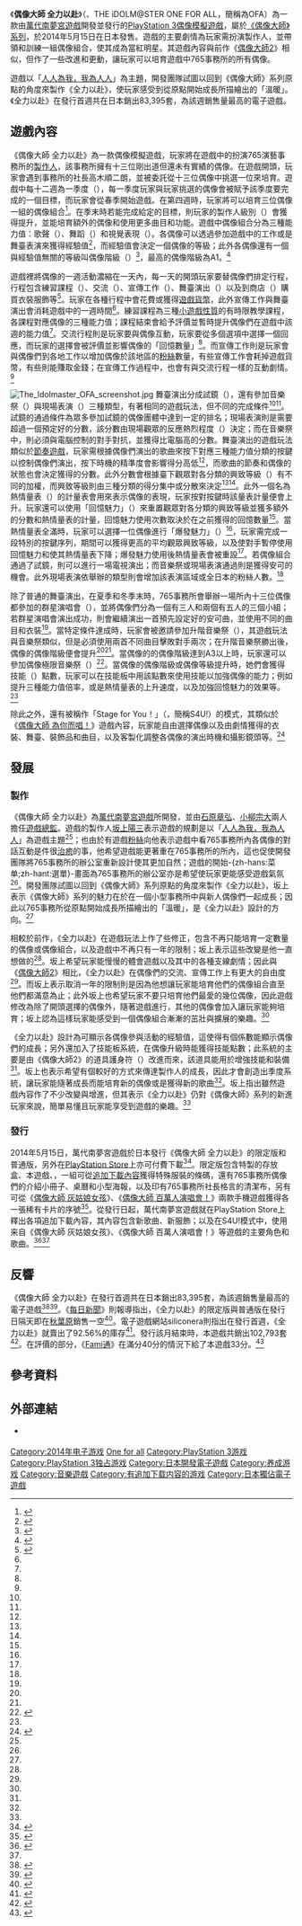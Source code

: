 {{TA
|G1=Games
}}
{{Infobox VG
| title= 偶像大師 全力以赴
| image = 偶像大師.jpg
| caption = 偶像大師 全力以赴 [[The_Best|The Best]] 版封面
| japanese = アイドルマスター ワンフォーオール
| english = THE IDOLM@STER ONE FOR ALL
| genre= [[養成遊戲|養成]]、[[节奏游戏|節奏]]
| series = [[PROJECT_IM@S|偶像大師系列]]
| platforms= [[PlayStation_3|PlayStation 3]]
| developer= [[萬代南夢宮遊戲|萬代南夢宮遊戲]]
| publisher = 萬代南夢宮遊戲
| director = [[石原章弘|石原章弘]]、[[小柳宗大|小柳宗大]]
| producer = [[坂上陽三|坂上陽三]]、[[加藤正隆|加藤正隆]]
| artist = [[窪岡俊之|窪岡俊之]]、[[田宮清高|田宮清高]]
| writer = 
| composer = 
| modes = [[單人遊戲|單人遊戲]]
| released= {{Vgrelease|JP|2014年5月15日}}
}}
《'''偶像大師 全力以赴'''》（{{lang-ja|アイドルマスター ワンフォーオール}}、THE iDOLM@STER ONE FOR ALL，簡稱為OFA）為一款由[[萬代南夢宮遊戲|萬代南夢宮遊戲]]開發並發行的[[PlayStation_3|PlayStation 3]][[生活模擬遊戲|偶像模擬遊戲]]，屬於[[PROJECT_IM@S|《偶像大師》系列]]，於2014年5月15日在日本發售。遊戲的主要劇情為玩家需扮演製作人，並帶領和訓練一組偶像組合，使其成為當紅明星。其遊戲內容與前作《[[偶像大師2|偶像大師2]]》相似，但作了一些改進和更動，讓玩家可以培育遊戲中765事務所的所有偶像。

遊戲以「[[人人為我，我為人人|人人為我，我為人人]]」為主題，開發團隊試圖以回到《偶像大師》系列原點的角度來製作《全力以赴》，使玩家感受到從原點開始成長所描繪出的「溫暖」。《全力以赴》在發行首週共在日本銷出83,395套，為該週銷售量最高的電子遊戲。

== 遊戲內容 ==
{{more|偶像大師系列角色列表}}
<!-- http://ps.tgbus.com.tw/gongluemiji/20141229/572049.html#.VWypbc-qqko 雖然可能不能作為可靠來源，但這篇提供不少介紹，以下翻譯部分延續[[偶像大師2|偶像大師2]]，新詞則參考該網頁和其他中文網站 2015-06-02 liaon98 -->
<!-- 話說這個玩法感覺跟《偶像大師2》幾乎沒什麼不同，所以很多都是複製過來的 2015-06-03 liaon98 -->
<!-- 我覺得遊戲內容這章節寫太長了，跟其他的章節相比顯得比例失調，以後再縮減 2015-11-27 liaon98 -->
《偶像大師 全力以赴》為一款偶像模擬遊戲，玩家將在遊戲中的扮演765演藝事務所的[[製作人|製作人]]，該事務所擁有十三位剛出道但還未有實績的偶像。在遊戲開頭，玩家會遇到事務所的社長高木順二朗，並被委託從十三位偶像中挑選一位來培育。遊戲中每十二週為一季度（{{lang|ja|シーズン}}），每一季度玩家與玩家挑選的偶像會被賦予該季度要完成的一個目標，而玩家會從春季開始遊戲。在第四週時，玩家將可以培育三位偶像一組的偶像組合<ref name="game-watch-review-pg2">{{cite web|url=http://game.watch.impress.co.jp/docs/review/20140502_646594.html|script-title=ja:PS3ゲームファーストインプレッション アイドルマスター ワンフォーオール|publisher={{link-ja|Impress Watch|Impress Watch|Impress Watch Corporation}}|work=Game Watch|date=2014-05-02|accessdate=2015-05-31|language=ja|archive-date=2016-03-04|archive-url=https://web.archive.org/web/20160304131351/http://game.watch.impress.co.jp/docs/review/20140502_646594.html|dead-url=no}}</ref>。在季末時若能完成給定的目標，則玩家的製作人級別（{{lang|ja|プロデューサーランク}}）會獲得提升，並能培育額外的偶像和使用更多曲目和功能。遊戲中偶像組合分為三種能力值：歌聲（{{lang|ja|ボーカル}}）、舞蹈（{{lang|ja|ダンス}}）和視覺表現（{{lang|ja|ビジュアル}}）。各偶像可以透過參加遊戲中的工作或是舞臺表演來獲得經驗值<ref name="famitsu-interview1">{{cite web|url=http://www.famitsu.com/matome/imas_ofa/140426.html|script-title=ja:教えてガミP!　『ワンフォーオール』プレイ動画その5：神崎蘭子が踊る!（ガミPインタビューもあるよ）|publisher=[[Enterbrain|Enterbrain]]|work=[[Fami通|Fami通]]|date=2014-04-26|accessdate=2015-06-02|language=ja|archive-date=2020-04-14|archive-url=https://web.archive.org/web/20200414033824/https://www.famitsu.com/matome/imas_ofa/140426.html|dead-url=no}}</ref>，而經驗值會決定一個偶像的等級；此外各偶像還有一個與經驗值無關的等級叫偶像階級（{{lang|ja|アイドルランク}}）<ref name="4Gamer-review1">{{cite web|url=http://www.4gamer.net/games/238/G023836/20140502037/|script-title=ja:春香と過ごした12週間。「アイドルマスター ワンフォーオール」,ゲーム序盤部分のプレイインプレッションを,あなたにお届け|publisher=[[4Gamer.net|4Gamer.net]]|date=2014-05-02|accessdate=2015-06-02|language=ja|archive-date=2020-04-14|archive-url=https://web.archive.org/web/20200414033830/https://www.4gamer.net/games/238/G023836/20140502037/|dead-url=no}}</ref>，最高的偶像階級為A1。<ref name="famitsu-overview-2">{{cite web|url=http://www.famitsu.com/matome/imas_ofa/140327.html|script-title=ja:教えてガミP!　プレイ動画その2：ランクアップフェス|publisher=[[角川公司|KADOKAWA]]|work=[[Fami通|Fami通]]|date=2014-03-27|accessdate=2015-06-03|language=ja|archive-date=2020-04-14|archive-url=https://web.archive.org/web/20200414033836/https://www.famitsu.com/matome/imas_ofa/140327.html|dead-url=no}}</ref>

遊戲裡將偶像的一週活動濃縮在一天內，每一天的開頭玩家要替偶像們排定行程，行程包含練習課程（{{lang|ja|レッスン}}）、交流（{{lang|ja|ふれあい}}）、宣傳工作（{{lang|ja|プロモ}}）、舞臺演出（{{lang|ja|ステージ}}）以及到商店（{{lang|ja|ショップ}}）購買衣裝服飾等<ref name="4Gamer-review2">{{cite web|url=http://www.4gamer.net/games/238/G023836/20140325075/|script-title=ja:「アイドルマスター ワンフォーオール」の新情報公開。あなたができること,すべきこと,大きな目標など,アイドルプロデュースシステムを徹底解説|publisher=[[4Gamer.net|4Gamer.net]]|date=2014-03-28|accessdate=2015-06-02|language=ja|archive-date=2020-04-14|archive-url=https://web.archive.org/web/20200414033840/https://www.4gamer.net/games/238/G023836/20140325075/|dead-url=no}}</ref>。玩家在各種行程中會花費或獲得[[虛擬貨幣|遊戲貨幣]]，此外宣傳工作與舞臺演出會消耗遊戲中的一週時間<ref name="4Gamer-review2" />。練習課程為三種[[小遊戲|小遊戲性質]]的有時限教學課程，各課程對應偶像的三種能力值；課程結束會給予評價並暫時提升偶像們在遊戲中該週的能力值<ref name="game-watch-review-pg2" />。交流行程則是玩家要與偶像互動，玩家要從多個選項中選擇一個回應，而玩家的選擇會被評價並影響偶像的「回憶數量」<ref name="4Gamer-review2" />。而宣傳工作則是玩家會與偶像們到各地工作以增加偶像於該地區的[[粉絲|粉絲]]數量，有些宣傳工作會耗掉遊戲貨幣，有些則能賺取金錢；在宣傳工作過程中，也會有與交流行程一樣的互動劇情。<ref name="famitsu-overview-2" />

[[File:The_Idolmaster_OFA_screenshot.jpg|left]]
舞臺演出分成試鏡（{{lang|ja|オーディション}}），還有參加音樂祭（{{lang|ja|フェス}}）與現場表演（{{lang|ja|ライブ}}）三種類型，有著相同的遊戲玩法，但不同的完成條件<ref name="famitsu-overview-2" /><ref name="famitsu-interview1" />。試鏡的通過條件為眾多參加試鏡的偶像團體中達到一定的排名；現場表演則是需要超過一個預定好的分數，該分數由現場觀眾的反應熱烈程度（{{lang|ja|ハコユレ震度}}）決定；而在音樂祭中，則必須與電腦控制的對手對抗，並獲得比電腦高的分數。舞臺演出的遊戲玩法類似於[[節奏遊戲|節奏遊戲]]，玩家需根據偶像們演出的歌曲來按下對應三種能力值分類的按鍵以控制偶像們演出，按下時機的精準度會影響得分高低<ref name="famitsu-interview1" />，而歌曲的節奏和偶像的狀態也會決定獲得的分數。此外分數會根據臺下觀眾對各分類的興致等級（{{lang|ja|興味レート}}）有不同的加權，而興致等級則由三種分類的得分集中或分散來決定<ref name="game-watch-review-pg2" /><ref name="famitsu-interview1" />。此外一個名為熱情量表（{{lang|ja|ボルテージゲージ}}）的計量表會用來表示偶像的表現，玩家按對按鍵時該量表計量便會上升。玩家還可以使用「回憶魅力」（{{lang|ja|思い出アピール}}）來重置觀眾對各分類的興致等級並獲多額外的分數和熱情量表的計量，回憶魅力使用次數取決於在之前獲得的回憶數量<ref name="4Gamer-review1" />。當熱情量表全滿時，玩家可以選擇一位偶像進行「爆發魅力」（{{lang|ja|バーストアピール}}）<ref name="game-watch-review-pg2" />，玩家需完成一段特別的按鍵序列，期間可以獲得更高的平均觀眾興致等級，以及使對手暫停使用回憶魅力和使其熱情量表下降；爆發魅力使用後熱情量表會被重設<ref name="4Gamer-review2" />。若偶像組合通過了試鏡，則可以進行一場電視演出；而音樂祭或現場表演通過則是獲得安可的機會。此外現場表演依舉辦的類型則會增加該表演區域或全日本的粉絲人數。<ref name="famitsu-overview-2" />

除了普通的舞臺演出，在夏季和冬季末時，765事務所會舉辦一場所內十三位偶像都參加的群星演唱會（{{lang|ja|オールスターライブ}}），並將偶像們分為一個有三人和兩個有五人的三個小組；若群星演唱會演出成功，則會繼續演出一首預先設定好的安可曲，並使用不同的曲目和衣裝<ref name="4Gamer-review1" />。當特定條件達成時，玩家會被邀請參加升階音樂祭（{{lang|ja|ランクアップフェス}}），其遊戲玩法與音樂祭類似，但是必須使用兩首不同曲目擊敗對手兩次；在升階音樂祭勝出後，偶像的偶像階級便會提升<ref name="4Gamer-review1" /><ref name="famitsu-overview-2" />。當偶像的的偶像階級達到A3以上時，玩家還可以參加偶像極限音樂祭（{{lang|ja|アイドルエクストリーム}}）<ref name="official-structure">{{cite web|url=http://ofa.idolmaster.jp/system/structure.php|script-title=ja:アイドルマスター ワンフォーオール｜システム: プロデュース構造を大解剖!|work={{lang|ja|アイドルマスター ワンフォーオール｜バンダイナムコエンターテインメント公式サイト}}|publisher=[[萬代南夢宮遊戲|萬代南夢宮遊戲]]|accessdate=2015-06-04|language=ja|archive-date=2020-08-13|archive-url=https://web.archive.org/web/20200813001129/https://ofa.idolmaster.jp/system/structure.php|dead-url=no}}</ref>。當偶像的偶像階級或偶像等級提升時，她們會獲得技能（{{lang|ja|スキル}}）點數，玩家可以在技能板中用該點數來使用技能以加強偶像的能力；例如提升三種能力值倍率，或是熱情量表的上升速度，以及加強回憶魅力的效果等。<ref name="4Gamer-review2" />

除此之外，還有被稱作「Stage for You！」（{{lang|ja|ステージフォーユー！}}，簡稱S4U!）的模式，其類似於《[[偶像大師_為你而唱！|偶像大師 為你而唱！]]》遊戲內容，玩家能自由選擇偶像以及由劇情獲得的衣裝、舞臺、裝飾品和曲目，以及客製化調整各偶像的演出時機和攝影鏡頭等。<ref name="S4U">{{Cite web|url=http://news.mynavi.jp/news/2014/04/25/468/|script-title=ja:PS3『アイドルマスター ワンフォーオール』、やりこみ要素にも注目|accessdate=2015-11-27|date=2014-04-25|publisher={{link-ja|Mynavi|マイナビ}}|language=ja|archive-date=2016-04-09|archive-url=https://web.archive.org/web/20160409234543/http://news.mynavi.jp/news/2014/04/25/468/|dead-url=no}}</ref>

== 發展 ==
=== 製作 ===
《偶像大師 全力以赴》為[[萬代南夢宮遊戲|萬代南夢宮遊戲]]所開發，並由[[石原章弘|石原章弘]]、[[小柳宗大|小柳宗大]]兩人擔任[[電子遊戲製作人|遊戲總監]]。遊戲的製作人[[坂上陽三|坂上陽三]]表示遊戲的規劃是以「[[人人為我，我為人人|人人為我，我為人人]]」為遊戲主題<ref name="famitsu-interview1" />；也由於有遊戲[[粉絲|粉絲]]向他表示遊戲中看765事務所內各偶像的對話互動是件很[[治癒|治癒]]的事，他希望遊戲能更著重在765事務所的所內，這也促使開發團隊將765事務所的辦公室重新設計使其更加自然；遊戲的開始-{zh-hans:菜单;zh-hant:選單}-畫面為765事務所的辦公室亦是希望使玩家更能感受遊戲氣氛<ref name="famitsu-interview1" />。開發團隊試圖以回到《偶像大師》系列原點的角度來製作《全力以赴》，坂上表示《偶像大師》系列的魅力在於在一個小型事務所中與新人偶像們一起成長；因此以765事務所從原點開始成長所描繪出的「溫暖」，是《全力以赴》設計的方向。<ref name="famitsu-interview1" />

相較於前作，《全力以赴》在遊戲玩法上作了些修正，包含不再只能培育一定數量的偶像或偶像組合，以及遊戲中不再只有一年的限制；坂上表示這些改變是他一直想做的<ref name="famitsu-interview1" />。坂上希望玩家能慢慢的體會遊戲以及其中的各種支線劇情；因此與《[[偶像大師2|偶像大師2]]》相比，《全力以赴》在偶像們的交流、宣傳工作上有更大的自由度<ref name="famitsu-interview1" />。而坂上表示取消一年的限制則是因為他想讓玩家能培育他們的偶像組合直至他們都滿意為止；此外坂上也希望玩家不要只培育他們最愛的幾位偶像，因此遊戲修改為除了開頭選擇的偶像外，隨著遊戲進行，其他的偶像會加入讓玩家能夠培育；坂上認為這樣玩家能感受到一個偶像組合漸漸的茁壯與擴展的樂趣。<ref name="famitsu-interview1" />

《全力以赴》設計為可顯示各偶像參與活動的經驗值，這使得有個係數能顯示偶像們的成長；另外還加入了技能板系統，在偶像升級時能獲得技能點數；此系統的主要是由《偶像大師2》的道具護身符（{{lang|ja|お守り}}）改進而來，該道具能用於增強技能和裝備<ref name="famitsu-interview1" />。坂上也表示希望有個較好的方式來傳達製作人的成長，因此才會創造出季度系統，讓玩家能隨著成長而能培育新的偶像或是獲得新的歌曲<ref name="famitsu-interview1" />。坂上指出雖然遊戲內容作了不少改變與增進，但其表示《全力以赴》仍對《偶像大師》系列的新進玩家來說，簡單易懂且玩家能享受到遊戲的樂趣。<ref name="famitsu-interview1" />

=== 發行 ===
2014年5月15日，萬代南夢宮遊戲於日本發行《偶像大師 全力以赴》的限定版和普通版，另外在[[PlayStation_Store|PlayStation Store]]上亦可付費下載<ref>{{cite web |archiveurl=https://www.webcitation.org/6PbvJUtLl?url=http://ofa.idolmaster.jp/spec/ |url=http://ofa.idolmaster.jp/spec/ |script-title=ja:アイドルマスター ワンフォーオール　製品概要 |publisher=[[萬代南夢宮遊戲|萬代南夢宮遊戲]] |archivedate=2014-05-16 |accessdate=2015-11-27 |language=ja |deadurl=yes }}</ref>。限定版包含特製的存放盒、本遊戲、{{link-ja|廣播劇光碟|ドラマCD|廣播劇CD}}，一組可從[[追加下載內容|追加下載內容]]獲得特殊服裝的條碼，還有765事務所偶像們的介紹小冊子、桌曆和小型海報，以及印有765事務所社長格言的清潔布，另有可從《[[偶像大師_灰姑娘女孩|偶像大師 灰姑娘女孩]]》、《[[偶像大師_百萬人演唱會！|偶像大師 百萬人演唱會！]]》兩款手機遊戲獲得各一張稀有卡片的序號<ref>{{cite web|url=http://dengekionline.com/elem/000/000/775/775532/|script-title=ja:『アイドルマスター ワンフォーオール』の発売日が2014年5月15日に決定! 初回限定版&封入特典の情報も明らかに|publisher=[[ASCII_Media_Works|ASCII Media Works]]|date=2013-12-19|accessdate=2015-11-27|language=ja|archive-date=2020-04-14|archive-url=https://web.archive.org/web/20200414033904/https://dengekionline.com/elem/000/000/775/775532/|dead-url=no}}</ref>。從發行日起，萬代南夢宮遊戲就在PlayStation Store上釋出各項追加下載內容，其內容包含新歌曲、新服飾；以及在S4U!模式中，使用来自《偶像大師 灰姑娘女孩》、《偶像大師 百萬人演唱會！》等遊戲的主要角色和歌曲。<ref name="OFA-cat1-songs">{{cite web|url=http://ofa.idolmaster.jp/dlc/catalog001.php|script-title=ja:アイドルマスター ワンフォーオール カタログ創刊号|3=|publisher=[[萬代南夢宮遊戲|萬代南夢宮遊戲]]|accessdate=2015-11-27|language=ja|archive-date=2020-08-13|archive-url=https://web.archive.org/web/20200813003548/https://ofa.idolmaster.jp/dlc/catalog001.php|dead-url=no}}</ref><ref name="S4U" />
<!--=== 音樂 ===-->
<!--== 相關媒體作品 ==-->

== 反響 ==
《偶像大師 全力以赴》在發行首週共在日本銷出83,395套，為該週銷售量最高的電子遊戲<ref>{{cite web|url=http://www.4gamer.net/games/117/G011794/20140521072/|script-title=ja:「アイドルマスター ワンフォーオール」8万3000本,「限界凸記 モエロクロニクル」3万2000本の「ゲームソフト週間販売ランキング＋」|publisher=[[4Gamer|4Gamer]]|date=2014-05-21|accessdate=2015-11-27|language=ja|archive-date=2020-04-14|archive-url=https://web.archive.org/web/20200414033915/https://www.4gamer.net/games/117/G011794/20140521072/|dead-url=no}}</ref><ref>{{cite web|url=http://www.animenewsnetwork.com/news/2014-05-21/japan-video-game-rankings-may-12-18/.74781|title=Japan's Video Game Rankings, May 12–18|publisher=[[動畫新聞網|動畫新聞網]]|date=2014-05-21|accessdate=2015-11-27|language=en|archive-date=2020-04-14|archive-url=https://web.archive.org/web/20200414033919/https://www.animenewsnetwork.com/news/2014-05-21/japan-video-game-rankings-may-12-18/.74781|dead-url=no}}</ref>。《[[每日新聞|每日新聞]]》則報導指出，《全力以赴》的限定版與普通版在發行日隔天即在[[秋葉原|秋葉原]]銷售一空<ref>{{cite web |archiveurl=https://www.webcitation.org/6Pe7iB4Gb?url=http://mantan-web.jp/2014/05/16/20140516dog00m200020000c.html |url=http://mantan-web.jp/2014/05/16/20140516dog00m200020000c.html |script-title=ja:アキバ中古ゲーム市況 ： 新作アイマス既に品切れ　モエロクロニクルも好調 |publisher=[[每日新聞|每日新聞]] |date=2014-05-16 |archivedate=2014-05-17 |accessdate=2015-11-27 |language=ja |deadurl=yes }}</ref>。電子遊戲網站siliconera則指出在發行首週，《全力以赴》就賣出了92.56%的庫存<ref>{{cite web|url=http://www.siliconera.com/2014/05/26/idolmster-one-sold-launch/|title=The Idolm@ster: One For All Sold Out At Launch|publisher=Siliconera|date=2014-05-26|accessdate=2015-11-27|archive-date=2019-07-24|archive-url=https://web.archive.org/web/20190724233632/https://www.siliconera.com/2014/05/26/idolmster-one-sold-launch/|dead-url=no}}</ref>。發行該月結束時，本遊戲共銷出102,793套<ref>{{cite web|url=http://www.4gamer.net/games/117/G011794/20140604091/|script-title=ja:「マリオカート8」が32万5000本。「ガンダム サイドストーリーズ」「超女神信仰 ノワール 激神ブラックハート」なども登場の「週間販売ランキング＋」|publisher=[[4Gamer|4Gamer]]|date=2014-06-04|accessdate=2015-11-27|language=ja|archive-date=2020-11-11|archive-url=https://web.archive.org/web/20201111223127/https://www.4gamer.net/games/117/G011794/20140604091/|dead-url=no}}</ref>。在評價的部分，《[[Fami通|Fami通]]》在滿分40分的情況下給了本遊戲33分。<ref>{{cite web|url=http://www.famitsu.com/cominy/?m=pc&a=page_h_title&title_id=29925|script-title=ja:アイドルマスター ワンフォーオール|publisher=[[Fami通|Fami通]]|accessdate=2015-11-27|language=ja|archive-date=2016-10-19|archive-url=https://web.archive.org/web/20161019022216/http://www.famitsu.com/cominy/?m=pc&a=page_h_title&title_id=29925|dead-url=no}}</ref>

== 參考資料 ==
{{reflist|30em}}

== 外部連結 ==
* {{official website|http://ofa.idolmaster.jp/|name=《偶像大師 全力以赴》官方網站}} {{ja}}

{{PROJECT IM@S}}

{{DEFAULTSORT:Idol Master One for all}}
[[Category:2014年电子游戏|Category:2014年电子游戏]]
[[Category:偶像大师系列电子游戏|One for all]]
[[Category:PlayStation_3游戏|Category:PlayStation 3游戏]]
[[Category:PlayStation_3独占游戏|Category:PlayStation 3独占游戏]]
[[Category:日本開發電子遊戲|Category:日本開發電子遊戲]]
[[Category:养成游戏|Category:养成游戏]]
[[Category:音樂遊戲|Category:音樂遊戲]]
[[Category:有追加下载内容的游戏|Category:有追加下载内容的游戏]]
[[Category:日本獨佔電子遊戲|Category:日本獨佔電子遊戲]]